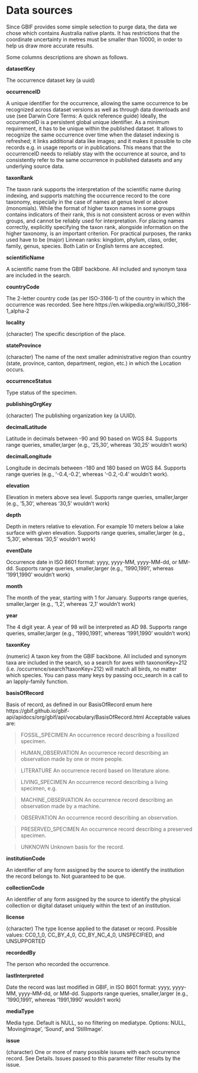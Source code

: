 # Data sources

Since GBIF provides some simple selection to purge data, the data we chose which contains Australia native plants. It has restrictions that the coordinate uncertainty in metres must be smaller than 10000, in order to help us draw more accurate results.

Some columns descriptions are shown as follows.

**datasetKey**

The occurrence dataset key (a uuid)

**occurrenceID**

A unique identifier for the occurrence, allowing the same occurrence to be recognized across dataset versions as well as through data downloads and use (see Darwin Core Terms: A quick reference guide)
Ideally, the occurrenceID is a persistent global unique identifier. As a minimum requirement, it has to be unique within the published dataset. It allows to recognize the same occurrence over time when the dataset indexing is refreshed; it links additional data like images; and it makes it possible to cite records e.g. in usage reports or in publications. This means that the occurrenceID needs to reliably stay with the occurrence at source, and to consistently refer to the same occurrence in published datasets and any underlying source data.

**taxonRank**

The taxon rank supports the interpretation of the scientific name during indexing, and supports matching the occurrence record to the core taxonomy, especially in the case of names at genus level or above (monomials). While the format of higher taxon names in some groups contains indicators of their rank, this is not consistent across or even within groups, and cannot be reliably used for interpretation. For placing names correctly, explicitly specifying the taxon rank, alongside information on the higher taxonomy, is an important criterion. For practical purposes, the ranks used have to be (major) Linnean ranks: kingdom, phylum, class, order, family, genus, species. Both Latin or English terms are accepted.

**scientificName**

A scientific name from the GBIF backbone. All included and synonym taxa are included in the search.

**countryCode**

The 2-letter country code (as per ISO-3166-1) of the country in which the occurrence was recorded. See here https://en.wikipedia.org/wiki/ISO_3166-1_alpha-2

**locality**

(character) The specific description of the place.

**stateProvince**

(character) The name of the next smaller administrative region than country (state, province, canton, department, region, etc.) in which the Location occurs.

**occurrenceStatus**

Type status of the specimen.

**publishingOrgKey**

(character) The publishing organization key (a UUID).

**decimalLatitude**

Latitude in decimals between -90 and 90 based on WGS 84. Supports range queries, smaller,larger (e.g., '25,30', whereas '30,25' wouldn't work)

**decimalLongitude**

Longitude in decimals between -180 and 180 based on WGS 84. Supports range queries (e.g., '-0.4,-0.2', whereas '-0.2,-0.4' wouldn't work).

**elevation**

Elevation in meters above sea level. Supports range queries, smaller,larger (e.g., '5,30', whereas '30,5' wouldn't work)

**depth**

Depth in meters relative to elevation. For example 10 meters below a lake surface with given elevation. Supports range queries, smaller,larger (e.g., '5,30', whereas '30,5' wouldn't work)

**eventDate**

Occurrence date in ISO 8601 format: yyyy, yyyy-MM, yyyy-MM-dd, or MM-dd. Supports range queries, smaller,larger (e.g., '1990,1991', whereas '1991,1990' wouldn't work)

**month**

The month of the year, starting with 1 for January. Supports range queries, smaller,larger (e.g., '1,2', whereas '2,1' wouldn't work)

**year**

The 4 digit year. A year of 98 will be interpreted as AD 98. Supports range queries, smaller,larger (e.g., '1990,1991', whereas '1991,1990' wouldn't work)

**taxonKey**

(numeric) A taxon key from the GBIF backbone. All included and synonym taxa are included in the search, so a search for aves with taxononKey=212 (i.e. /occurrence/search?taxonKey=212) will match all birds, no matter which species. You can pass many keys by passing occ_search in a call to an lapply-family function.

**basisOfRecord**

Basis of record, as defined in our BasisOfRecord enum here https://gbif.github.io/gbif-api/apidocs/org/gbif/api/vocabulary/BasisOfRecord.html Acceptable values are:

> FOSSIL_SPECIMEN An occurrence record describing a fossilized specimen.

> HUMAN_OBSERVATION An occurrence record describing an observation made by one or more people.

> LITERATURE An occurrence record based on literature alone.

> LIVING_SPECIMEN An occurrence record describing a living specimen, e.g.

> MACHINE_OBSERVATION An occurrence record describing an observation made by a machine.

> OBSERVATION An occurrence record describing an observation.

> PRESERVED_SPECIMEN An occurrence record describing a preserved specimen.

> UNKNOWN Unknown basis for the record.

**institutionCode**

An identifier of any form assigned by the source to identify the institution the record belongs to. Not guaranteed to be que.

**collectionCode**

An identifier of any form assigned by the source to identify the physical collection or digital dataset uniquely within the text of an institution.

**license**

(character) The type license applied to the dataset or record. Possible values: CC0_1_0, CC_BY_4_0, CC_BY_NC_4_0, UNSPECIFIED, and UNSUPPORTED

**recordedBy**

The person who recorded the occurrence.

**lastInterpreted**

Date the record was last modified in GBIF, in ISO 8601 format: yyyy, yyyy-MM, yyyy-MM-dd, or MM-dd. Supports range queries, smaller,larger (e.g., '1990,1991', whereas '1991,1990' wouldn't work)

**mediaType**

Media type. Default is NULL, so no filtering on mediatype. Options: NULL, 'MovingImage', 'Sound', and 'StillImage'.

**issue**

(character) One or more of many possible issues with each occurrence record. See Details. Issues passed to this parameter filter results by the issue.
